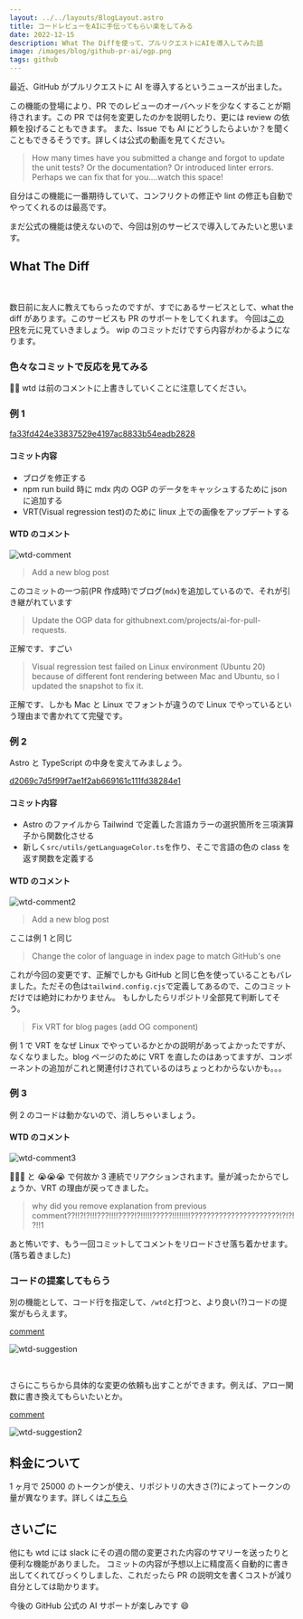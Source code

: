 ```yaml
---
layout: ../../layouts/BlogLayout.astro
title: コードレビューをAIに手伝ってもらい楽をしてみる
date: 2022-12-15
description: What The Diffを使って、プルリクエストにAIを導入してみた話
image: /images/blog/github-pr-ai/ogp.png
tags: github
---
```



最近、GitHub がプルリクエストに AI を導入するというニュースが出ました。

<OG url="https://githubnext.com/projects/ai-for-pull-requests/" />

この機能の登場により、PR でのレビューのオーバヘッドを少なくすることが期待されます。この PR では何を変更したのかを説明したり、更には review の依頼を投げることもできます。
また、Issue でも AI にどうしたらよいか？を聞くこともできるそうです。詳しくは公式の動画を見てください。

> How many times have you submitted a change and forgot to update the unit tests? Or the documentation? Or introduced linter errors. Perhaps we can fix that for you….watch this space!

自分はこの機能に一番期待していて、コンフリクトの修正や lint の修正も自動でやってくれるのは最高です。

まだ公式の機能は使えないので、今回は別のサービスで導入してみたいと思います。

## What The Diff

<br />

<OG url="https://whatthediff.ai/" />

数日前に友人に教えてもらったのですが、すでにあるサービスとして、what the diff があります。このサービスも PR のサポートをしてくれます。 今回は[この PR](https://github.com/hiroppy/site/pull/515)を元に見ていきましょう。
wip のコミットだけですら内容がわかるようになります。

### 色々なコミットで反応を見てみる

👷‍♀️ wtd は前のコメントに上書きしていくことに注意してください。

### 例 1

[fa33fd424e33837529e4197ac8833b54eadb2828](https://github.com/hiroppy/site/pull/515/commits/fa33fd424e33837529e4197ac8833b54eadb2828)

#### コミット内容

- ブログを修正する
- npm run build 時に mdx 内の OGP のデータをキャッシュするために json に追加する
- VRT(Visual regression test)のために linux 上での画像をアップデートする

#### WTD のコメント

![wtd-comment](/images/blog/github-pr-ai/wtd-comment.png)

> Add a new blog post

このコミットの一つ前(PR 作成時)でブログ(`mdx`)を追加しているので、それが引き継がれています

> Update the OGP data for githubnext.com/projects/ai-for-pull-requests.

正解です、すごい

> Visual regression test failed on Linux environment (Ubuntu 20) because of different font rendering between Mac and Ubuntu, so I updated the snapshot to fix it.

正解です、しかも Mac と Linux でフォントが違うので Linux でやっているという理由まで書かれてて完璧です。

### 例 2

Astro と TypeScript の中身を変えてみましょう。

[d2069c7d5f99f7ae1f2ab669161c111fd38284e1](https://github.com/hiroppy/site/pull/515/commits/d2069c7d5f99f7ae1f2ab669161c111fd38284e1)

#### コミット内容

- Astro のファイルから Tailwind で定義した言語カラーの選択箇所を三項演算子から関数化させる
- 新しく`src/utils/getLanguageColor.ts`を作り、そこで言語の色の class を返す関数を定義する

#### WTD のコメント

![wtd-comment2](/images/blog/github-pr-ai/wtd-comment2.png)

> Add a new blog post

ここは例 1 と同じ

> Change the color of language in index page to match GitHub's one

これが今回の変更です、正解でしかも GitHub と同じ色を使っていることもバレました。ただその色は`tailwind.config.cjs`で定義してあるので、このコミットだけでは絶対にわかりません。
もしかしたらリポジトリ全部見て判断してそう。

> Fix VRT for blog pages (add OG component)

例 1 で VRT をなぜ Linux でやっているかとかの説明があってよかったですが、なくなりました。blog ページのために VRT を直したのはあってますが、コンポーネントの追加がこれと関連付けされているのはちょっとわからないかも。。。

### 例 3

例 2 のコードは動かないので、消しちゃいましょう。

#### WTD のコメント

![wtd-comment3](/images/blog/github-pr-ai/wtd-comment3.png)

🤔🤔🤔 と 😭😭😭 で何故か 3 連続でリアクションされます。量が減ったからでしょうか、VRT の理由が戻ってきました。

> why did you remove explanation from previous comment??!!?!?!!!???!!!!????!?!!!!!?????!!!!!!!!??????????????????????!?!?!?!!1

あと怖いです、もう一回コミットしてコメントをリロードさせ落ち着かせます。(落ち着きました)

### コードの提案してもらう

別の機能として、コード行を指定して、`/wtd`と打つと、より良い(?)コードの提案がもらえます。

[comment](https://github.com/hiroppy/site/pull/515/files#r1049536996)

![wtd-suggestion](/images/blog/github-pr-ai/wtd-suggestion.png)

<br />

さらにこちらから具体的な変更の依頼も出すことができます。例えば、アロー関数に書き換えてもらいたいとか。

[comment](https://github.com/hiroppy/site/pull/515/files#r1049538666)

![wtd-suggestion2](/images/blog/github-pr-ai/wtd-suggestion2.png)

## 料金について

1 ヶ月で 25000 のトークンが使え、リポジトリの大きさ(?)によってトークンの量が異なります。詳しくは[こちら](https://whatthediff.ai/pricing)

## さいごに

他にも wtd には slack にその週の間の変更された内容のサマリーを送ったりと便利な機能がありました。
コミットの内容が予想以上に精度高く自動的に書き出してくれてびっくりしました、これだったら PR の説明文を書くコストが減り自分としては助かります。

今後の GitHub 公式の AI サポートが楽しみです 😄
